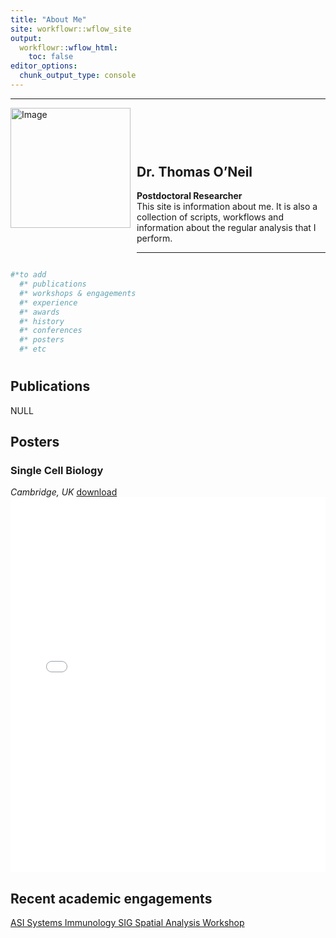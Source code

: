 ```yaml
---
title: "About Me"
site: workflowr::wflow_site
output:
  workflowr::wflow_html:
    toc: false
editor_options:
  chunk_output_type: console
---
```




***  

<div style="text-align: left;">
  <img src="assets/headshot.jpg" alt="Image" style="width: 2in; float: left; margin-right: 10px;">
  <div style="overflow: hidden; padding-top: 12%;">

## Dr. Thomas O'Neil

**Postdoctoral Researcher**  
This site is information about me. It is also a collection of scripts, workflows and information about the regular analysis that I perform. 

  <hr>
  </div>

```r
#*to add
  #* publications
  #* workshops & engagements
  #* experience
  #* awards
  #* history
  #* conferences
  #* posters
  #* etc 
```

# {.tabset .tabset-fade}

## Publications

NULL

## Posters

### Single Cell Biology

*Cambridge, UK*
[download](assets/about/SCB_OneilThomas.pdf)
<embed src="assets/about/SCB_OneilThomas.pdf" width="100%" height="600px" type="application/pdf">



## Recent academic engagements

[ASI Systems Immunology SIG Spatial Analysis Workshop](https://ghar1821.github.io/asi_spatial_workshop_2024/index.html)


